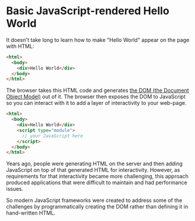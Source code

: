 # Basic JavaScript-rendered Hello World

It doesn't take long to learn how to make "Hello World" appear on the page with
HTML:

```html
<html>
  <body>
    <div>Hello World</div>
  </body>
</html>
```

The browser takes this HTML code and generates
[the DOM (the Document Object Model)](https://developer.mozilla.org/en-US/docs/Web/API/Document_Object_Model/Introduction)
out of it. The browser then exposes the DOM to JavaScript so you can interact
with it to add a layer of interactivity to your web-page.

```html
<html>
  <body>
    <div>Hello World</div>
    <script type="module">
      // your JavaScript here
    </script>
  </body>
</html>
```

Years ago, people were generating HTML on the server and then adding JavaScript
on top of that generated HTML for interactivity. However, as requirements for
that interactivity became more challenging, this approach produced applications
that were difficult to maintain and had performance issues.

So modern JavaScript frameworks were created to address some of the challenges
by programmatically creating the DOM rather than defining it in hand-written
HTML.

